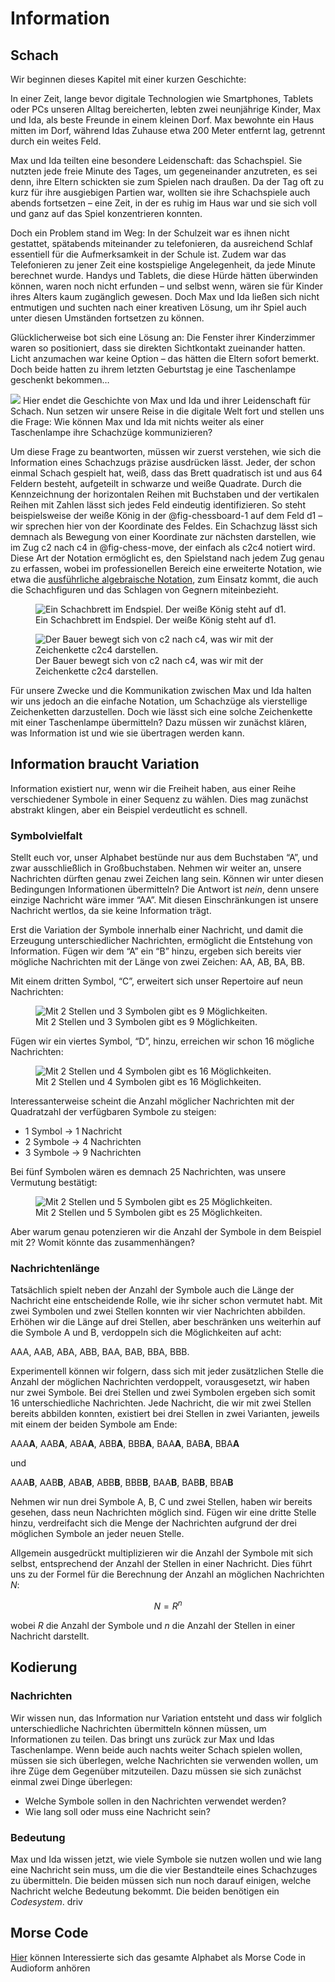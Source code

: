 # Information

## Schach

Wir beginnen dieses Kapitel mit einer kurzen Geschichte:

In einer Zeit, lange bevor digitale Technologien wie Smartphones, Tablets oder PCs unseren Alltag bereicherten, lebten zwei neunjährige Kinder, Max und Ida, als beste Freunde in einem kleinen Dorf. Max bewohnte ein Haus mitten im Dorf, während Idas Zuhause etwa 200 Meter entfernt lag, getrennt durch ein weites Feld.

Max und Ida teilten eine besondere Leidenschaft: das Schachspiel. Sie nutzten jede freie Minute des Tages, um gegeneinander anzutreten, es sei denn, ihre Eltern schickten sie zum Spielen nach draußen. Da der Tag oft zu kurz für ihre ausgiebigen Partien war, wollten sie ihre Schachspiele auch abends fortsetzen – eine Zeit, in der es ruhig im Haus war und sie sich voll und ganz auf das Spiel konzentrieren konnten.

Doch ein Problem stand im Weg: In der Schulzeit war es ihnen nicht gestattet, spätabends miteinander zu telefonieren, da ausreichend Schlaf essentiell für die Aufmerksamkeit in der Schule ist. Zudem war das Telefonieren zu jener Zeit eine kostspielige Angelegenheit, da jede Minute berechnet wurde. Handys und Tablets, die diese Hürde hätten überwinden können, waren noch nicht erfunden – und selbst wenn, wären sie für Kinder ihres Alters kaum zugänglich gewesen. Doch Max und Ida ließen sich nicht entmutigen und suchten nach einer kreativen Lösung, um ihr Spiel auch unter diesen Umständen fortsetzen zu können.

Glücklicherweise bot sich eine Lösung an: Die Fenster ihrer Kinderzimmer waren so positioniert, dass sie direkten Sichtkontakt zueinander hatten. Licht anzumachen war keine Option – das hätten die Eltern sofort bemerkt. Doch beide hatten zu ihrem letzten Geburtstag je eine Taschenlampe geschenkt bekommen...

![](https://winf-hsos.github.io/university-docs/images/flashlight.png) Hier endet die Geschichte von Max und Ida und ihrer Leidenschaft für Schach. Nun setzen wir unsere Reise in die digitale Welt fort und stellen uns die Frage: Wie können Max und Ida mit nichts weiter als einer Taschenlampe ihre Schachzüge kommunizieren?

Um diese Frage zu beantworten, müssen wir zuerst verstehen, wie sich die Information eines Schachzugs präzise ausdrücken lässt. Jeder, der schon einmal Schach gespielt hat, weiß, dass das Brett quadratisch ist und aus 64 Feldern besteht, aufgeteilt in schwarze und weiße Quadrate. Durch die Kennzeichnung der horizontalen Reihen mit Buchstaben und der vertikalen Reihen mit Zahlen lässt sich jedes Feld eindeutig identifizieren. So steht beispielsweise der weiße König in der @fig-chessboard-1 auf dem Feld d1 – wir sprechen hier von der Koordinate des Feldes. Ein Schachzug lässt sich demnach als Bewegung von einer Koordinate zur nächsten darstellen, wie im Zug c2 nach c4 in @fig-chess-move, der einfach als c2c4 notiert wird. Diese Art der Notation ermöglicht es, den Spielstand nach jedem Zug genau zu erfassen, wobei im professionellen Bereich eine erweiterte Notation, wie etwa die [ausführliche algebraische Notation](https://de.wikipedia.org/wiki/Schachnotation#Ausf%C3%BChrliche_Notation), zum Einsatz kommt, die auch die Schachfiguren und das Schlagen von Gegnern miteinbezieht.

![Ein Schachbrett im Endspiel. Der weiße König steht auf d1.](https://winf-hsos.github.io/university-docs/images/chess_1.png){#fig-chessboard-1}

![Der Bauer bewegt sich von c2 nach c4, was wir mit der Zeichenkette c2c4 darstellen.](https://winf-hsos.github.io/university-docs/images/chess_move.png){#fig-chess-move}

Für unsere Zwecke und die Kommunikation zwischen Max und Ida halten wir uns jedoch an die einfache Notation, um Schachzüge als vierstellige Zeichenketten darzustellen. Doch wie lässt sich eine solche Zeichenkette mit einer Taschenlampe übermitteln? Dazu müssen wir zunächst klären, was Information ist und wie sie übertragen werden kann.

## Information braucht Variation

Information existiert nur, wenn wir die Freiheit haben, aus einer Reihe verschiedener Symbole in einer Sequenz zu wählen. Dies mag zunächst abstrakt klingen, aber ein Beispiel verdeutlicht es schnell.

### Symbolvielfalt

Stellt euch vor, unser Alphabet bestünde nur aus dem Buchstaben "A", und zwar ausschließlich in Großbuchstaben. Nehmen wir weiter an, unsere Nachrichten dürften genau zwei Zeichen lang sein. Können wir unter diesen Bedingungen Informationen übermitteln? Die Antwort ist *nein*, denn unsere einzige Nachricht wäre immer "AA". Mit diesen Einschränkungen ist unsere Nachricht wertlos, da sie keine Information trägt.

Erst die Variation der Symbole innerhalb einer Nachricht, und damit die Erzeugung unterschiedlicher Nachrichten, ermöglicht die Entstehung von Information. Fügen wir dem "A" ein "B" hinzu, ergeben sich bereits vier mögliche Nachrichten mit der Länge von zwei Zeichen: AA, AB, BA, BB. 


Mit einem dritten Symbol, "C", erweitert sich unser Repertoire auf neun Nachrichten:

![Mit 2 Stellen und 3 Symbolen gibt es 9 Möglichkeiten.](https://winf-hsos.github.io/university-docs/images/permutations_abc_n2.png){#fig-perm-3-n2}

Fügen wir ein viertes Symbol, "D", hinzu, erreichen wir schon 16 mögliche Nachrichten:

![Mit 2 Stellen und 4 Symbolen gibt es 16 Möglichkeiten.](https://winf-hsos.github.io/university-docs/images/permutations_abcd_n2.png){#fig-perm-4-n2}

Interessanterweise scheint die Anzahl möglicher Nachrichten mit der Quadratzahl der verfügbaren Symbole zu steigen:

-   1 Symbol → 1 Nachricht
-   2 Symbole →  4 Nachrichten
-   3 Symbole → 9 Nachrichten

Bei fünf Symbolen wären es demnach 25 Nachrichten, was unsere Vermutung bestätigt:

![Mit 2 Stellen und 5 Symbolen gibt es 25 Möglichkeiten.](https://winf-hsos.github.io/university-docs/images/permutations_abcde_n2.png){#fig-perm-5-n2}

Aber warum genau potenzieren wir die Anzahl der Symbole in dem Beispiel mit 2? Womit könnte das zusammenhängen?

### Nachrichtenlänge

Tatsächlich spielt neben der Anzahl der Symbole auch die Länge der Nachricht eine entscheidende Rolle, wie ihr sicher schon vermutet habt. Mit zwei Symbolen und zwei Stellen konnten wir vier Nachrichten abbilden. Erhöhen wir die Länge auf drei Stellen, aber beschränken uns weiterhin auf die Symbole A und B, verdoppeln sich die Möglichkeiten auf acht:

AAA, AAB, ABA, ABB, BAA, BAB, BBA, BBB.

Experimentell können wir folgern, dass sich mit jeder zusätzlichen Stelle die Anzahl der möglichen Nachrichten verdoppelt, vorausgesetzt, wir haben nur zwei Symbole. Bei drei Stellen und zwei Symbolen ergeben sich somit 16 unterschiedliche Nachrichten. Jede Nachricht, die wir mit zwei Stellen bereits abbilden konnten, existiert bei drei Stellen in zwei Varianten, jeweils mit einem der beiden Symbole am Ende:

AAA**A**, AAB**A**, ABA**A**, ABB**A**, BBB**A**, BAA**A**, BAB**A**, BBA**A**

und

AAA**B**, AAB**B**, ABA**B**, ABB**B**, BBB**B**, BAA**B**, BAB**B**, BBA**B**

Nehmen wir nun drei Symbole A, B, C und zwei Stellen, haben wir bereits gesehen, dass neun Nachrichten möglich sind. Fügen wir eine dritte Stelle hinzu, verdreifacht sich die Menge der Nachrichten aufgrund der drei möglichen Symbole an jeder neuen Stelle.

Allgemein ausgedrückt multiplizieren wir die Anzahl der Symbole mit sich selbst, entsprechend der Anzahl der Stellen in einer Nachricht. Dies führt uns zu der Formel für die Berechnung der Anzahl an möglichen Nachrichten $N$:

$$
N = R^n
$$

wobei $R$ die Anzahl der Symbole und $n$ die Anzahl der Stellen in einer Nachricht darstellt.

## Kodierung

### Nachrichten

Wir wissen nun, das Information nur Variation entsteht und dass wir folglich unterschiedliche Nachrichten übermitteln können müssen, um Informationen zu teilen. Das bringt uns zurück zur Max und Idas Taschenlampe. Wenn beide auch nachts weiter Schach spielen wollen, müssen sie sich überlegen, welche Nachrichten sie verwenden wollen, um ihre Züge dem Gegenüber mitzuteilen. Dazu müssen sie sich zunächst einmal zwei Dinge überlegen:

- Welche Symbole sollen in den Nachrichten verwendet werden?
- Wie lang soll oder muss eine Nachricht sein?

### Bedeutung

Max und Ida wissen jetzt, wie viele Symbole sie nutzen wollen und wie lang eine Nachricht sein muss, um die die vier Bestandteile eines Schachzuges zu übermitteln. Die beiden müssen sich nun noch darauf einigen, welche Nachricht welche Bedeutung bekommt. Die beiden benötigen ein *Codesystem*.
driv


## Morse Code

[Hier](https://upload.wikimedia.org/wikipedia/commons/9/9e/A_through_Z_in_Morse_code.ogg) können Interessierte sich das gesamte Alphabet als Morse Code in Audioform anhören
